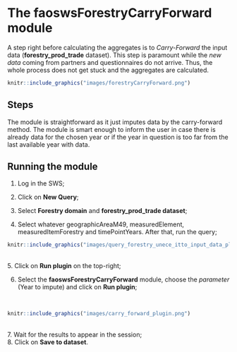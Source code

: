# **The faoswsForestryCarryForward module** {#ForestryCarryForward}


A step right before calculating the aggregates is to *Carry-Forward* the input data (**forestry_prod_trade** dataset). This step is paramount while the *new data* coming from partners and questionnaires do not arrive. Thus, the whole process does not get stuck and the aggregates are calculated. 


```r
knitr::include_graphics("images/forestryCarryForward.png")

```

## **Steps**

The module is straightforward as it just imputes data by the carry-forward method. The module is smart enough to inform the user in case there is already data for the chosen year or if the year in question is too far from the last available year with data.


## **Running the module**

1. Log in the SWS;

2. Click on **New Query**;

3. Select **Forestry domain** and **forestry_prod_trade dataset**;

4. Select whatever geographicAreaM49, measuredElement, measuredItemForestry and timePointYears. After that, run the query;
<br>
```r
knitr::include_graphics("images/query_forestry_unece_itto_input_data_plugin.PNG")
```
<br>
5. Click on **Run plugin** on the top-right;

6. Select the **faoswsForestryCarryForward** module, choose the *parameter* (Year to impute) and click on **Run plugin**;

<br>
```r
knitr::include_graphics("images/carry_forward_plugin.png")
```
<br>
7. Wait for the results to appear in the session;
<br>
8. Click on **Save to dataset**.



